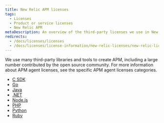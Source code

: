 ```yaml
---
title: New Relic APM licenses
tags:
  - Licenses
  - Product or service licenses
  - New Relic APM
metaDescription: An overview of the third-party licenses we use in New Relic APM.
redirects:
  - /docs/licenses/licenses
  - /docs/licenses/license-information/new-relic-licenses/new-relic-licenses
---
```


We use many third-party libraries and tools to create APM, including a large number contributed by the open source community. For more information about APM agent licenses, see the specific APM agent licenses categories.

* [C SDK](/docs/licenses/product-or-service-licenses/new-relic-apm/c-sdk-licenses/)
* [Go](/docs/licenses/product-or-service-licenses/new-relic-apm/go-agent-licenses/)
* [Java](/docs/licenses/product-or-service-licenses/new-relic-apm/java-agent-licenses/)
* [.NET](/docs/licenses/product-or-service-licenses/new-relic-apm/net-agent-licenses/)
* [Node.js](/docs/licenses/product-or-service-licenses/new-relic-apm/nodejs-agent-licenses/)
* [PHP](/docs/licenses/product-or-service-licenses/new-relic-apm/php-agent-licenses/)
* [Python](/docs/licenses/product-or-service-licenses/new-relic-apm/python-agent-licenses/)
* [Ruby](/docs/licenses/product-or-service-licenses/new-relic-apm/ruby-agent-licenses/)
